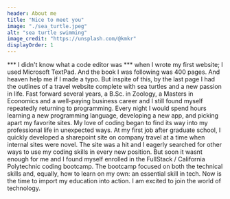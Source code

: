 ```yaml
---
header: About me
title: "Nice to meet you"
image: "./sea_turtle.jpeg"
alt: "sea turtle swimming"
image_credit: "https://unsplash.com/@kmkr"
displayOrder: 1
---
```


*** I didn't know what a code editor was *** when I wrote my first website; I used Microsoft TextPad. And the book I was following was 400 pages. And heaven help me if I made a typo. But inspite of this, by the last page I had the outlines of a travel website complete with sea turtles and a new passion in life. Fast forward several years, a B.Sc. in Zoology, a
Masters in Economics and a well-paying business career and I still found myself repeatedly returning to programming. Every night I would spend hours learning a new programming language, developing a new app, and picking apart my favorite sites. My love of coding began to find its way into my professional life in unexpected ways. At my first job after graduate school, I quickly developed a sharepoint site on company travel at a time when internal sites were novel. The site was a hit and I eagerly searched for other ways to use my coding skills in every new position. But soon it wasnt enough for me and I found myself enrolled in the FullStack / California Polytechnic coding bootcamp. The bootcamp focused on both the technical skills and, equally, how to learn on my own: an essential skill in tech. Now is the time to import my education into action. I am excited to join the world of technology.
